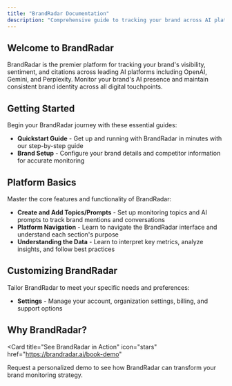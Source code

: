 ```yaml
---
title: "BrandRadar Documentation"
description: "Comprehensive guide to tracking your brand across AI platforms and maintaining brand consistency"
---
```


## Welcome to BrandRadar

BrandRadar is the premier platform for tracking your brand's visibility, sentiment, and citations across leading AI platforms including OpenAI, Gemini, and Perplexity. Monitor your brand's AI presence and maintain consistent brand identity across all digital touchpoints.

## Getting Started

Begin your BrandRadar journey with these essential guides:

- **Quickstart Guide** - Get up and running with BrandRadar in minutes with our step-by-step guide
- **Brand Setup** - Configure your brand details and competitor information for accurate monitoring

## Platform Basics

Master the core features and functionality of BrandRadar:

- **Create and Add Topics/Prompts** - Set up monitoring topics and AI prompts to track brand mentions and conversations
- **Platform Navigation** - Learn to navigate the BrandRadar interface and understand each section's purpose
- **Understanding the Data** - Learn to interpret key metrics, analyze insights, and follow best practices

## Customizing BrandRadar

Tailor BrandRadar to meet your specific needs and preferences:

- **Settings** - Manage your account, organization settings, billing, and support options

## Why BrandRadar?

<Card
  title="See BrandRadar in Action"
  icon="stars"
  href="https://brandradar.ai/book-demo"
>
  Request a personalized demo to see how BrandRadar can transform your brand monitoring strategy.
</Card>
